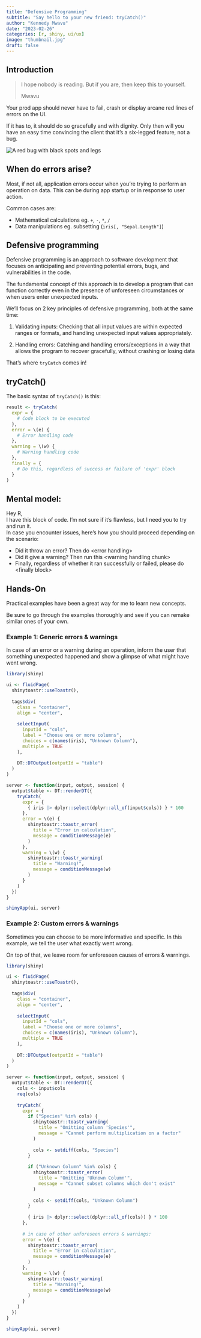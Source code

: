 ```yaml
---
title: "Defensive Programming"
subtitle: "Say hello to your new friend: tryCatch()"
author: "Kennedy Mwavu"
date: "2023-02-26"
categories: [r, shiny, ui/ux]
image: "thumbnail.jpg"
draft: false
---
```


## Introduction

<blockquote class="blockquote text-right">
<p class="mb-4">I hope nobody is reading. But if you are, then keep this to yourself.</p>
<footer class="blockquote-footer">Mwavu</footer>
</blockquote>

Your prod app should never have to fail, crash or display arcane red lines 
of errors on the UI. 

If it has to, it should do so gracefully and with dignity.
Only then will you have an easy time convincing the client that it's a 
six-legged feature, not a bug.

<div class="d-flex justify-content-center">
  <img src="bug.png" alt="A red bug with black spots and legs">
</div>

## When do errors arise?

Most, if not all, application errors occur when you're trying to perform an
operation on data. This can be during app startup or 
in response to user action.

Common cases are:

- Mathematical calculations eg. `+`, `-`, `*`, `/`
- Data manipulations eg. subsetting (`iris[, "Sepal.Length"]`)

## Defensive programming

Defensive programming is an approach to software development that 
focuses on anticipating and preventing potential errors, bugs, and 
vulnerabilities in the code.

The fundamental concept of this approach is to develop a program that can function correctly even in the presence of unforeseen circumstances or when users enter unexpected inputs.

We'll focus on 2 key principles of defensive programming, both at the same time:

1. Validating inputs: Checking that all input values are within 
expected ranges or formats, and handling unexpected input values 
appropriately.

2. Handling errors: Catching and handling errors/exceptions in a way
that allows the program to recover gracefully, without crashing or 
losing data

That's where `tryCatch` comes in!

## tryCatch()

The basic syntax of `tryCatch()` is this:

```.r
result <- tryCatch(
  expr = {
    # Code block to be executed
  },
  error = \(e) {
    # Error handling code
  },
  warning = \(w) {
    # Warning handling code
  },
  finally = {
    # Do this, regardless of success or failure of 'expr' block
  }
)
```

::: {.callout-tip collapse="false"}
## Mental model:

Hey R,<br>
I have this block of code. I'm not sure if it's flawless, but I need you to try
and run it. <br>
In case you encounter issues, here's how you should proceed depending on the
scenario:

- Did it throw an error? Then do &lt;error handling&gt;
- Did it give a warning? Then run this &lt;warning handling chunk&gt;
- Finally, regardless of whether it ran successfully or failed, please
do &lt;finally block&gt;
:::

## Hands-On

Practical examples have been a great way for me to learn new concepts.

Be sure to go through the examples thoroughly and see if you can remake 
similar ones of your own.

### Example 1: Generic errors & warnings

In case of an error or a warning during an operation, inform the user that
something unexpected happened and show a glimpse of what might have went wrong.

```.r
library(shiny)

ui <- fluidPage(
  shinytoastr::useToastr(),
  
  tags$div(
    class = "container",
    align = "center",
    
    selectInput(
      inputId = "cols",
      label = "Choose one or more columns",
      choices = c(names(iris), "Unknown Column"),
      multiple = TRUE
    ),
    
    DT::DTOutput(outputId = "table")
  )
)

server <- function(input, output, session) {
  output$table <- DT::renderDT({
    tryCatch(
      expr = {
        { iris |> dplyr::select(dplyr::all_of(input$cols)) } * 100
      },
      error = \(e) {
        shinytoastr::toastr_error(
          title = "Error in calculation",
          message = conditionMessage(e)
        )
      },
      warning = \(w) {
        shinytoastr::toastr_warning(
          title = "Warning!",
          message = conditionMessage(w)
        )
      }
    )
  })
}

shinyApp(ui, server)
```

### Example 2: Custom errors & warnings

Sometimes you can choose to be more informative and specific. In this example,
we tell the user what exactly went wrong.

On top of that, we leave room for unforeseen causes of errors & warnings.

```.r
library(shiny)

ui <- fluidPage(
  shinytoastr::useToastr(),
  
  tags$div(
    class = "container",
    align = "center",
    
    selectInput(
      inputId = "cols",
      label = "Choose one or more columns",
      choices = c(names(iris), "Unknown Column"),
      multiple = TRUE
    ),
    
    DT::DTOutput(outputId = "table")
  )
)

server <- function(input, output, session) {
  output$table <- DT::renderDT({
    cols <- input$cols
    req(cols)
    
    tryCatch(
      expr = {
        if ("Species" %in% cols) {
          shinytoastr::toastr_warning(
            title = "Omitting column 'Species'",
            message = "Cannot perform multiplication on a factor"
          )
          
          cols <- setdiff(cols, "Species")
        }
        
        if ("Unknown Column" %in% cols) {
          shinytoastr::toastr_error(
            title = "Omitting 'Uknown Column'",
            message = "Cannot subset columns which don't exist"
          )
          
          cols <- setdiff(cols, "Unknown Column")
        }
        
        { iris |> dplyr::select(dplyr::all_of(cols)) } * 100
      },
      
      # in case of other unforeseen errors & warnings:
      error = \(e) {
        shinytoastr::toastr_error(
          title = "Error in calculation",
          message = conditionMessage(e)
        )
      },
      warning = \(w) {
        shinytoastr::toastr_warning(
          title = "Warning!",
          message = conditionMessage(w)
        )
      }
    )
  })
}

shinyApp(ui, server)
```

